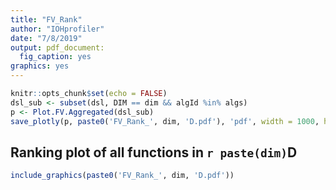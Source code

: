 ```yaml
---
title: "FV_Rank"
author: "IOHprofiler"
date: "7/8/2019"
output: pdf_document:
  fig_caption: yes
graphics: yes
---
```


```r
knitr::opts_chunk$set(echo = FALSE)
dsl_sub <- subset(dsl, DIM == dim && algId %in% algs)
p <- Plot.FV.Aggregated(dsl_sub)
save_plotly(p, paste0('FV_Rank_', dim, 'D.pdf'), 'pdf', width = 1000, height = 500)
```
## Ranking plot of all functions in `r paste(dim)`D 

```r
include_graphics(paste0('FV_Rank_', dim, 'D.pdf'))
```